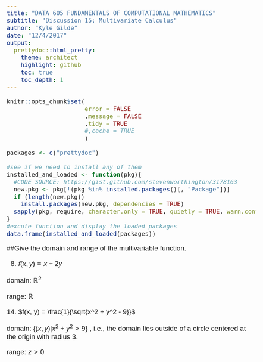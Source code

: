 ```yaml
---
title: "DATA 605 FUNDAMENTALS OF COMPUTATIONAL MATHEMATICS" 
subtitle: "Discussion 15: Multivariate Calculus"
author: "Kyle Gilde"
date: "12/4/2017"
output: 
  prettydoc::html_pretty:
    theme: architect
    highlight: github
    toc: true
    toc_depth: 1
---
```

<style type="text/css">
body{
  font-family: Helvetica;
  font-size: 14pt;
}
</style>
<body>

```r
knitr::opts_chunk$set(
                      error = FALSE
                      ,message = FALSE
                      ,tidy = TRUE
                      #,cache = TRUE
                      )
```


```r
packages <- c("prettydoc") 

#see if we need to install any of them
installed_and_loaded <- function(pkg){
  #CODE SOURCE: https://gist.github.com/stevenworthington/3178163
  new.pkg <- pkg[!(pkg %in% installed.packages()[, "Package"])]
  if (length(new.pkg)) 
    install.packages(new.pkg, dependencies = TRUE)
  sapply(pkg, require, character.only = TRUE, quietly = TRUE, warn.conflicts = FALSE)
}
#excute function and display the loaded packages
data.frame(installed_and_loaded(packages))
```

##Give the domain and range of the multivariable function.

8. $f(x, y) = x + 2y$

domain: $\mathbb{R}^2$

range: $\mathbb{R}$

14. $f(x, y) = \frac{1}{\sqrt{x^2 + y^2 - 9}}$

domain: $\{(x, y)|x^2 + y^2 > 9\}$ , i.e., the domain lies outside of a circle centered at the origin with radius 3.

range: $z > 0$


</body>